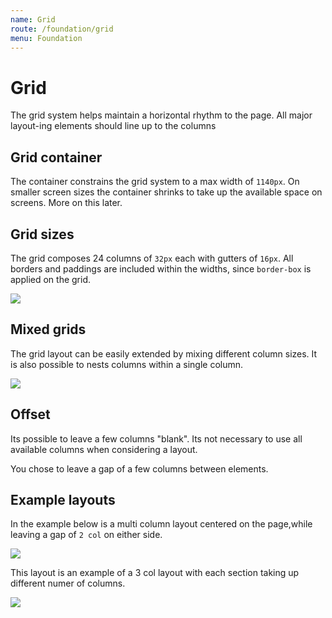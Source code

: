 ```yaml
---
name: Grid
route: /foundation/grid
menu: Foundation
---
```




# Grid

The grid system helps maintain a horizontal rhythm to the page. All major layout-ing elements should line up to the columns


## Grid container

The container constrains the grid system to a max width of `1140px`. On smaller screen sizes the container shrinks to take up the available space on screens. More on this later.


## Grid sizes

The grid composes 24 columns of `32px` each with gutters of `16px`. All borders and paddings are included within the widths, since `border-box` is applied on the grid.

<Image
  imageWidth={620}
  imageHeight={346}
  src={GridCols}
/>


## Mixed grids

The grid layout can be easily extended by mixing different column sizes. It is also possible to nests columns within a single column.

<Image
  imageWidth={620}
  imageHeight={346}
  src={GridLayouts}
/>


## Offset

Its possible to leave a few columns "blank". Its not necessary to use all available columns when considering a layout.

You chose to leave a gap of a few columns between elements.


## Example layouts

In the example below is a multi column layout centered on the page,while leaving a gap of `2 col` on either side.

<Image
  imageWidth={620}
  imageHeight={346}
  src={GridAround}
/>

<div className="mt-40" />

This layout is an example of a 3 col layout with each section taking up different numer of columns.

<Image
  imageWidth={620}
  imageHeight={346}
  src={GridHoly}
/>